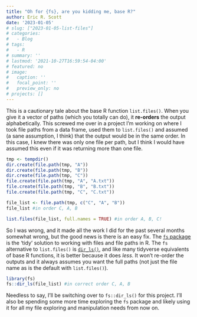 ```yaml
---
title: "Oh for {fs}, are you kidding me, base R?"
author: Eric R. Scott
date: '2023-01-05'
# slug: ["2023-01-05-list-files"]
# categories:
#   - Blog
# tags:
#   - R
# summary: ''
# lastmod: '2021-10-27T16:59:54-04:00'
# featured: no
# image:
#   caption: ''
#   focal_point: ''
#   preview_only: no
# projects: []
---
```


This is a cautionary tale about the base R function `list.files()`.
When you give it a vector of paths (which you totally can do), it **re-orders** the output alphabetically.
This screwed me over in a project I'm working on where I took file paths from a data frame, used them to `list.files()` and assumed (a sane assumption, I think) that the output would be in the same order.
In this case, I knew there was only one file per path, but I think I would have assumed this even if it was returning more than one file.

```r
tmp <- tempdir()
dir.create(file.path(tmp, "A"))
dir.create(file.path(tmp, "B"))
dir.create(file.path(tmp, "C"))
file.create(file.path(tmp, "A", "A.txt"))
file.create(file.path(tmp, "B", "B.txt"))
file.create(file.path(tmp, "C", "C.txt"))

file_list <- file.path(tmp, c("C", "A", "B"))
file_list #in order C, A, B

list.files(file_list, full.names = TRUE) #in order A, B, C!
```

So I was wrong, and it made all the work I did for the past several months somewhat wrong, but the good news is there is an easy fix.
The [`fs` package](https://fs.r-lib.org/) is the 'tidy' solution to working with files and file paths in R.
The `fs` alternative to `list.files()` is [`dir_ls()`](https://fs.r-lib.org/reference/dir_ls.html), and like many tidyverse equivalents of base R functions, it is better because it does *less*.
It won't re-order the outputs and it always assumes you want the full paths (not just the file name as is the default with `list.files()`).

```r
library(fs)
fs::dir_ls(file_list) #in correct order C, A, B
```

Needless to say, I'll be switching over to `fs::dir_ls()` for this project.
I'll also be spending some more time exploring the `fs` package and likely using it for all my file exploring and manipulation needs from now on.
